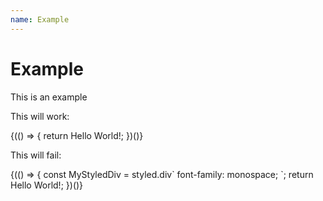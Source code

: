 ```yaml
---
name: Example
---
```


# Example


This is an example

This will work:

<Playground>
  <div>
    {(() => {
      return <StyledDivHelper>Hello World!</StyledDivHelper>;
    })()}
  </div>
</Playground>

This will fail:

<Playground>
  <div>
    {(() => {
      const MyStyledDiv = styled.div`
        font-family: monospace;
      `;
      return <MyStyledDiv>Hello World!</MyStyledDiv>;
    })()}
  </div>
</Playground>
